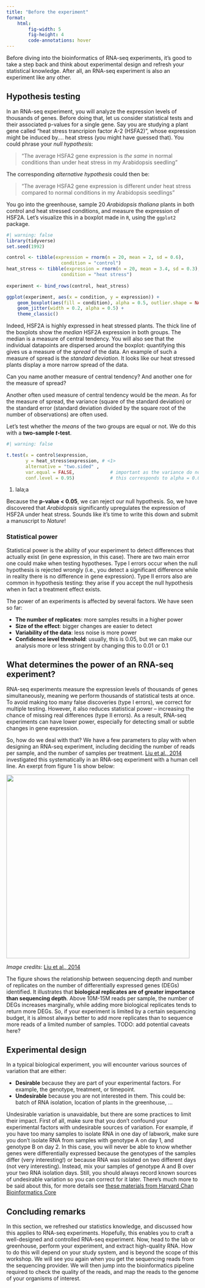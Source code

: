 ```yaml
---
title: "Before the experiment"
format:
    html:
        fig-width: 5
        fig-height: 4
        code-annotations: hover
---
```


Before diving into the bioinformatics of RNA-seq experiments, it's good to take a step back and think about experimental design and refresh your statistical knowledge. After all, an RNA-seq experiment is also an experiment like any other.

## Hypothesis testing

In an RNA-seq experiment, you will analyze the expression levels of thousands of genes. Before doing that, let us consider statistical tests and their associated p-values  for a single gene. Say you are studying a plant gene called "heat stress trancripion factor A-2 (HSFA2)", whose expression might be induced by.... heat stress (you might have guessed that). You could phrase your *null hypothesis*: 

> "The average HSFA2 gene expression is *the same* in normal conditions than under heat stress in my Arabidopsis seedling" 

The corresponding *alternative hypothesis* could then be:

> "The average HSFA2 gene expression is different under heat stress compared to normal conditions in my Arabidopsis seedlings"

You go into the greenhouse, sample 20 *Arabidopsis thaliana* plants in both control and heat stressed conditions, and measure the expression of HSF2A. Let's visualize this in a boxplot made in `R`, using the `ggplot2` package.

```R
#| warning: false
library(tidyverse)
set.seed(1992)

control <- tibble(expression = rnorm(n = 20, mean = 2, sd = 0.6), 
                    condition = "control")
heat_stress <- tibble(expression = rnorm(n = 20, mean = 3.4, sd = 0.3),
                    condition = "heat stress") 
                         
experiment <- bind_rows(control, heat_stress)

ggplot(experiment, aes(x = condition, y = expression)) + 
    geom_boxplot(aes(fill = condition), alpha = 0.5, outlier.shape = NA) +
    geom_jitter(width = 0.2, alpha = 0.5) +
    theme_classic()
```

Indeed, HSF2A is highly expressed in heat stressed plants. The thick line of the boxplots show the *median* HSF2A expression in both groups. The median is a measure of central tendency. You will also see that the individual datapoints are dispersed around the boxplot: quantifying this gives us a measure of the *spread* of the data. An example of such a measure of spread is the *standard deviation*. It looks like our heat stressed plants display a more narrow spread of the data.

::: {.callout-tip title="Question" icon="false"}
Can you name another measure of central tendency? And another one for the measure of spread?
:::

::: {.callout-caution title="Answer" collapse="true" icon="false"}
Another often used measure of central tendency would be the *mean*. As for the measure of spread, the variance (square of the standard deviation) or the standard error (standard deviation divided by the square root of the number of observations) are often used. 
:::

Let's test whether the *means* of the two groups are equal or not. We do this with a **two-sample *t*-test**.

```R
#| warning: false

t.test(x = control$expression,
       y = heat_stress$expression, # <1>
       alternative = "two.sided" ,      
       var.equal = FALSE,             # important as the variance do not seem equal
       conf.level = 0.95)             # this corresponds to alpha = 0.05 
```
1. lala;a

Because the **p-value < 0.05**, we can reject our null hypothesis. So, we have discovered that *Arabidopsis* significantly upregulates the expression of HSF2A under heat stress. Sounds like it's time to write this down and submit a manuscript to *Nature*!

### Statistical power

Statistical power is the ability of your experiment to detect differences that actually exist (in gene expression, in this case). There are two main error one could make when testing hypotheses. Type I errors occur when the null hypothesis is rejected wrongly (i.e., you detect a significant difference while in reality there is no difference in gene expression). Type II errors also are common in hypothesis testing: they arise if you accept the null hypothesis when in fact a treatment effect exists. 

The power of an experiments is affected by several factors. We have seen so far:

- **The number of replicates**: more samples results in a higher power
- **Size of the effect**: bigger changes are easier to detect
- **Variability of the data**: less noise is more power
- **Confidence level threshold**: usually, this is 0.05, but we can make our analysis more or less stringent by changing this to 0.01 or 0.1

## What determines the power of an RNA-seq experiment?

RNA-seq experiments measure the expression levels of thousands of genes simultaneously, meaning we perform thousands of statistical tests at once. To avoid making too many false discoveries (type I errors), we correct for multiple testing. However, it also reduces statistical power -- increasing the chance of missing real differences (type II errors). As a result, RNA-seq experiments can have lower power, especially for detecting small or subtle changes in gene expression. 

So, how do we deal with that? We have a few parameters to play with when designing an RNA-seq experiment, including deciding the number of reads per sample, and the number of samples per treatment. [Liu et al., 2014](https://academic.oup.com/bioinformatics/article/30/3/301/228651) investigated this systematically in an RNA-seq experiment with a human cell line. An exerpt from figure 1 is show below:

![](../images/02-de-replicates-2.png){width=5in}

*Image credits*: [Liu et al., 2014](https://academic.oup.com/bioinformatics/article/30/3/301/228651)

The figure shows the relationship between sequencing depth and number of replicates on the number of differentially expressed genes (DEGs) identified. It illustrates that **biological replicates are of greater importance than sequencing depth**. Above 10M-15M reads per sample, the number of DEGs increases marginally, while adding more biological replicates tends to return more DEGs. So, if your experiment is limited by a certain sequencing budget, it is almost always better to add more replicates than to sequence more reads of a limited number of samples. TODO: add potential caveats here?

## Experimental design

In a typical biological experiment, you will encounter various sources of variation that are either:

- **Desirable** because they are part of your experimental factors. For example, the genotype, treatment, or timepoint.
- **Undesirable** because you are not interested in them. This could be: batch of RNA isolation, location of plants in the greenhouse, ...

Undesirable variation is unavaidable, but there are some practices to limit their impact. First of all, make sure that you don't confound your experimental factors with undesirable sources of variation. For example, if you have too many samples to isolate RNA in one day of labwork, make sure you don't isolate RNA from samples with genotype A on day 1, and genotype B on day 2. In this case, you will never be able to know whether genes were differentially expressed because the genotypes of the samples differ (very interesting!) or because RNA was isolated on two different days (not very interesting). Instead, mix your samples of genotype A and B over your two RNA isolation days. Still, you should always record known sources of undesirable variation so you can correct for it later. There's much more to be said about this, for more details see [these materials from Harvard Chan Bioinformatics Core](https://hbctraining.github.io/Intro-to-rnaseq-fasrc-salmon-flipped/lessons/02_experimental_planning_considerations.html)


## Concluding remarks

In this section, we refreshed our statistics knowledge, and discussed how this applies to RNA-seq experiments. Hopefully, this enables you to craft a well-designed and controlled RNA-seq experiment. Now, head to the lab or greenhouse, perform your experiment, and extract high-quality RNA. How to do this will depend on your study system, and is beyond the scope of this workshop. We will see you again when you get the sequencing reads from the sequencing provider. We will then jump into the bioinformatics pipeline required to check the quality of the reads, and map the reads to the genome of your organisms of interest.
